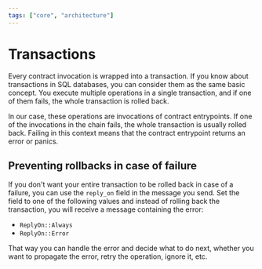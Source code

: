 ```yaml
---
tags: ["core", "architecture"]
---
```


# Transactions

Every contract invocation is wrapped into a transaction. If you know about transactions in SQL
databases, you can consider them as the same basic concept. You execute multiple operations in a
single transaction, and if one of them fails, the whole transaction is rolled back.

In our case, these operations are invocations of contract entrypoints. If one of the invocations in
the chain fails, the whole transaction is usually rolled back. Failing in this context means that
the contract entrypoint returns an error or panics.

## Preventing rollbacks in case of failure

If you don't want your entire transaction to be rolled back in case of a failure, you can use the
`reply_on` field in the message you send. Set the field to one of the following values and instead
of rolling back the transaction, you will receive a message containing the error:

- `ReplyOn::Always`
- `ReplyOn::Error`

That way you can handle the error and decide what to do next, whether you want to propagate the
error, retry the operation, ignore it, etc.
